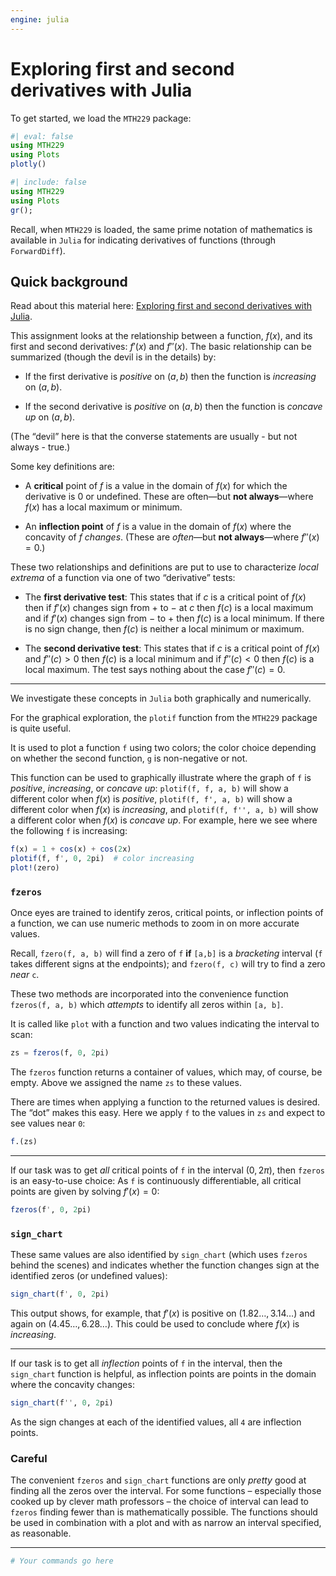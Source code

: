```yaml
---
engine: julia
---
```

# Exploring first and second derivatives with Julia


To get started, we load the `MTH229` package:


```julia
#| eval: false
using MTH229
using Plots
plotly()
```

```julia
#| include: false
using MTH229
using Plots
gr();
```

Recall, when `MTH229` is loaded, the same prime
notation of mathematics is available in `Julia` for indicating
derivatives of functions (through `ForwardDiff`).



## Quick background

Read about this material here: [Exploring first and second derivatives with Julia](http://mth229.github.io/first-second-derivatives.html).


This assignment looks at the relationship between a
function, $f(x)$, and its first and second derivatives: $f'(x)$ and
$f''(x)$. The basic relationship can be summarized (though the devil
is in the details) by:

* If the first derivative is *positive* on $(a,b)$ then the function
  is *increasing* on $(a,b)$.

* If the second derivative is *positive* on $(a,b)$ then the function
  is *concave up* on $(a,b)$.

(The "devil" here is that the converse statements are usually - but not always - true.)


Some key  definitions are:

* A **critical** point of $f$ is a value in the domain of $f(x)$ for which the derivative is $0$ or undefined. These are often---but **not always**---where $f(x)$ has a local maximum or minimum.

* An **inflection point** of $f$ is a value in the domain of $f(x)$ where the concavity of $f$ *changes*. (These are *often*---but **not always**---where $f''(x)=0$.)


These two relationships and definitions are put to use to characterize
*local extrema* of a function via one of two "derivative" tests:


* The **first derivative test**:  This states that  if $c$ is a critical point of $f(x)$ then if $f'(x)$ changes sign from $+$ to $-$ at $c$ then $f(c)$ is a local maximum and if $f'(x)$ changes sign from $-$ to $+$ then $f(c)$ is a local minimum. If there is no sign change, then $f(c)$ is neither a local minimum or maximum.

* The **second derivative test**: This states that if $c$ is a critical point of $f(x)$ and $f''(c) > 0$ then $f(c)$ is a local minimum and if $f''(c) < 0$ then $f(c)$ is a local maximum. The test says nothing about the case $f''(c) = 0$.

----

We investigate these concepts in `Julia` both graphically and numerically.

For the graphical exploration, the `plotif` function from the `MTH229` package is quite useful.

It is used to plot a function `f` using two colors; the color choice depending on whether the second function, `g` is non-negative or not.


This function can be used to graphically illustrate where the graph of `f` is *positive*, *increasing*, or *concave up*:
`plotif(f, f, a, b)` will show a different color when $f(x)$ is
*positive*, `plotif(f, f', a, b)` will show a different color when
$f(x)$ is *increasing*, and  `plotif(f, f'', a, b)` will show a different color when
$f(x)$ is *concave up*. For example, here we see where the following `f` is increasing:

```julia
f(x) = 1 + cos(x) + cos(2x)
plotif(f, f', 0, 2pi)  # color increasing
plot!(zero)
```

### `fzeros`

Once eyes are trained to identify zeros, critical points, or
inflection points of a function, we can use numeric methods to zoom in
on more accurate values.

Recall, `fzero(f, a, b)` will find a zero of
`f` **if** `[a,b]` is a *bracketing* interval (`f` takes different signs
at the endpoints); and `fzero(f, c)` will try to find a zero *near* `c`.

These two methods are incorporated into the convenience function `fzeros(f, a, b)` which *attempts* to identify all zeros within `[a, b]`.

It is called like `plot` with a function and two values indicating the interval to scan:

```julia
zs = fzeros(f, 0, 2pi)
```

The `fzeros` function returns a container of values, which may, of course,
be empty. Above we assigned the name `zs` to these values.

There are times when applying a function to the returned values is desired. The "dot" makes this easy. Here we apply `f` to the values in `zs` and expect to see values near `0`:

```julia
f.(zs)
```

----

If our task was to get *all* critical points of `f` in the interval
$(0, 2\pi)$, then `fzeros` is an easy-to-use choice: As `f` is
continuously differentiable, all critical points are given by solving
$f'(x)=0$:

```julia
fzeros(f', 0, 2pi)
```

### `sign_chart`

These same values are also identified by `sign_chart` (which uses `fzeros` behind the scenes) and indicates whether the function changes sign at the identified zeros (or undefined values):

```julia
sign_chart(f', 0, 2pi)
```

This output shows, for example, that $f'(x)$ is positive on $(1.82\dots, 3.14\dots)$ and again on $(4.45\dots, 6.28\dots)$. This could be used to conclude where $f(x)$ is *increasing*.

----

If our task is to get all *inflection* points of `f` in the interval, then the `sign_chart` function is helpful, as inflection points are points in the domain where the concavity changes:

```julia
sign_chart(f'', 0, 2pi)
```

As the sign changes at each of the identified values, all `4` are inflection points.

### Careful

The convenient `fzeros` and `sign_chart` functions are only *pretty* good at finding all the zeros over the interval. For some functions -- especially those cooked up by clever math professors -- the choice of interval can lead to `fzeros` finding fewer than is mathematically possible. The functions should be used in combination with a plot and with as narrow an interval specified, as reasonable.



----

```julia
# Your commands go here

```
